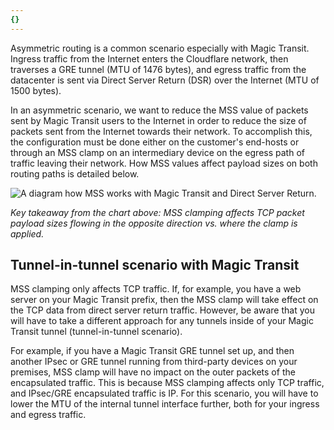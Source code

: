 ```yaml
---
{}
---
```


Asymmetric routing is a common scenario especially with Magic Transit. Ingress traffic from the Internet enters the Cloudflare network, then traverses a GRE tunnel (MTU of 1476 bytes), and egress traffic from the datacenter is sent via Direct Server Return (DSR) over the Internet (MTU of 1500 bytes).

In an asymmetric scenario, we want to reduce the MSS value of packets sent by Magic Transit users to the Internet in order to reduce the size of packets sent from the Internet towards their network. To accomplish this, the configuration must be done either on the customer's end-hosts or through an MSS clamp on an intermediary device on the egress path of traffic leaving their network. How MSS values affect payload sizes on both routing paths is detailed below.

![A diagram how MSS works with Magic Transit and Direct Server Return.](~/assets/images/magic-transit/mtu-mss/dsr.png)

_Key takeaway from the chart above: MSS clamping affects TCP packet payload sizes flowing in the opposite direction vs. where the clamp is applied._

## Tunnel-in-tunnel scenario with Magic Transit

MSS clamping only affects TCP traffic. If, for example, you have a web server on your Magic Transit prefix, then the MSS clamp will take effect on the TCP data from direct server return traffic. However, be aware that you will have to take a different approach for any tunnels inside of your Magic Transit tunnel (tunnel-in-tunnel scenario).

For example, if you have a Magic Transit GRE tunnel set up, and then another IPsec or GRE tunnel running from third-party devices on your premises, MSS clamp will have no impact on the outer packets of the encapsulated traffic. This is because MSS clamping affects only TCP traffic, and IPsec/GRE encapsulated traffic is IP. For this scenario, you will have to lower the MTU of the internal tunnel interface further, both for your ingress and egress traffic.
